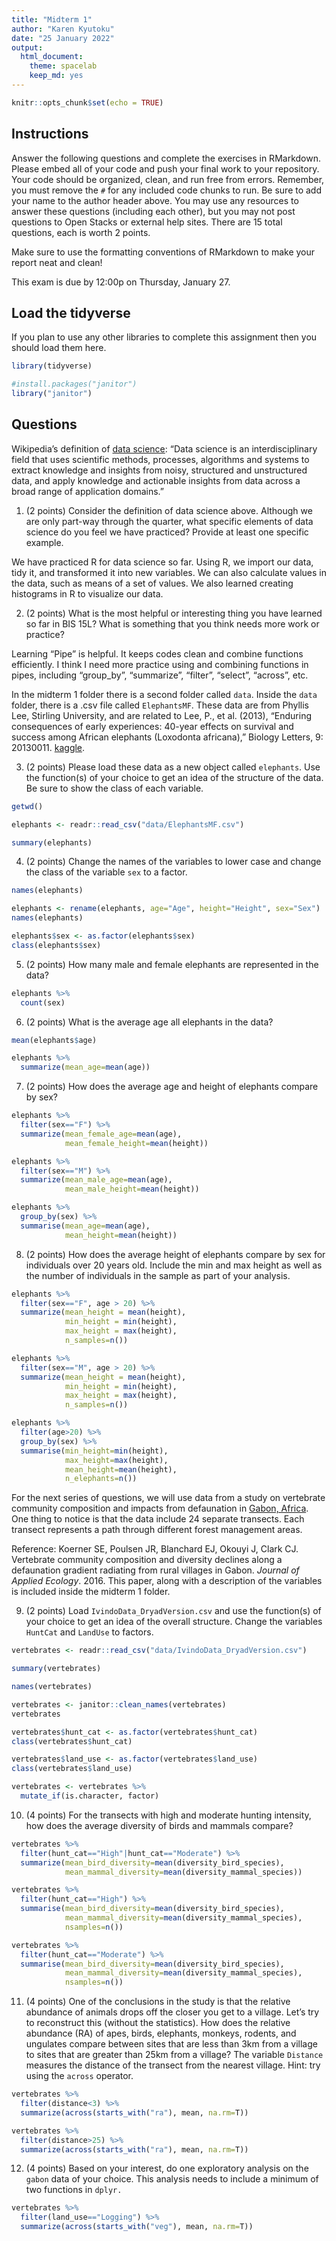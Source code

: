 ```yaml
---
title: "Midterm 1"
author: "Karen Kyutoku"
date: "25 January 2022"
output:
  html_document: 
    theme: spacelab
    keep_md: yes
---
```


```r
knitr::opts_chunk$set(echo = TRUE)
```

## Instructions
Answer the following questions and complete the exercises in RMarkdown. Please embed all of your code and push your final work to your repository. Your code should be organized, clean, and run free from errors. Remember, you must remove the `#` for any included code chunks to run. Be sure to add your name to the author header above. You may use any resources to answer these questions (including each other), but you may not post questions to Open Stacks or external help sites. There are 15 total questions, each is worth 2 points.  

Make sure to use the formatting conventions of RMarkdown to make your report neat and clean!  

This exam is due by 12:00p on Thursday, January 27.  

## Load the tidyverse
If you plan to use any other libraries to complete this assignment then you should load them here.
```r
library(tidyverse)
```
```r
#install.packages("janitor")
library("janitor")
```

## Questions  
Wikipedia's definition of [data science](https://en.wikipedia.org/wiki/Data_science): "Data science is an interdisciplinary field that uses scientific methods, processes, algorithms and systems to extract knowledge and insights from noisy, structured and unstructured data, and apply knowledge and actionable insights from data across a broad range of application domains."  

1. (2 points) Consider the definition of data science above. Although we are only part-way through the quarter, what specific elements of data science do you feel we have practiced? Provide at least one specific example.  

We have practiced R for data science so far. Using R, we import our data, tidy it, and transformed it into new variables. We can also calculate values in the data, such as means of a set of values. We also learned creating histograms in R to visualize our data.

2. (2 points) What is the most helpful or interesting thing you have learned so far in BIS 15L? What is something that you think needs more work or practice?  

Learning "Pipe" is helpful. It keeps codes clean and combine functions efficiently. I think I need more practice using and combining functions in pipes, including "group_by", "summarize", "filter", "select", "across", etc.

In the midterm 1 folder there is a second folder called `data`. Inside the `data` folder, there is a .csv file called `ElephantsMF`. These data are from Phyllis Lee, Stirling University, and are related to Lee, P., et al. (2013), "Enduring consequences of early experiences: 40-year effects on survival and success among African elephants (Loxodonta africana)," Biology Letters, 9: 20130011. [kaggle](https://www.kaggle.com/mostafaelseidy/elephantsmf).  

3. (2 points) Please load these data as a new object called `elephants`. Use the function(s) of your choice to get an idea of the structure of the data. Be sure to show the class of each variable.

```r
getwd()
```
```r
elephants <- readr::read_csv("data/ElephantsMF.csv")
```
```r
summary(elephants)
```

4. (2 points) Change the names of the variables to lower case and change the class of the variable `sex` to a factor.

```r
names(elephants)
```
```r
elephants <- rename(elephants, age="Age", height="Height", sex="Sex")
names(elephants)
```
```r
elephants$sex <- as.factor(elephants$sex)
class(elephants$sex)
```

5. (2 points) How many male and female elephants are represented in the data?

```r
elephants %>% 
  count(sex)
```

6. (2 points) What is the average age all elephants in the data?

```r
mean(elephants$age)
```
```r
elephants %>% 
  summarize(mean_age=mean(age))
```

7. (2 points) How does the average age and height of elephants compare by sex?

```r
elephants %>% 
  filter(sex=="F") %>% 
  summarize(mean_female_age=mean(age),
            mean_female_height=mean(height))
```
```r
elephants %>% 
  filter(sex=="M") %>% 
  summarize(mean_male_age=mean(age),
            mean_male_height=mean(height))
```
```r
elephants %>% 
  group_by(sex) %>% 
  summarise(mean_age=mean(age),
            mean_height=mean(height))
```

8. (2 points) How does the average height of elephants compare by sex for individuals over 20 years old. Include the min and max height as well as the number of individuals in the sample as part of your analysis.  

```r
elephants %>% 
  filter(sex=="F", age > 20) %>% 
  summarize(mean_height = mean(height),
            min_height = min(height),
            max_height = max(height),
            n_samples=n())
```
```r
elephants %>% 
  filter(sex=="M", age > 20) %>% 
  summarize(mean_height = mean(height),
            min_height = min(height),
            max_height = max(height),
            n_samples=n())
```
```r
elephants %>% 
  filter(age>20) %>% 
  group_by(sex) %>% 
  summarise(min_height=min(height),
            max_height=max(height),
            mean_height=mean(height),
            n_elephants=n())
```

For the next series of questions, we will use data from a study on vertebrate community composition and impacts from defaunation in [Gabon, Africa](https://en.wikipedia.org/wiki/Gabon). One thing to notice is that the data include 24 separate transects. Each transect represents a path through different forest management areas.  

Reference: Koerner SE, Poulsen JR, Blanchard EJ, Okouyi J, Clark CJ. Vertebrate community composition and diversity declines along a defaunation gradient radiating from rural villages in Gabon. _Journal of Applied Ecology_. 2016. This paper, along with a description of the variables is included inside the midterm 1 folder.  

9. (2 points) Load `IvindoData_DryadVersion.csv` and use the function(s) of your choice to get an idea of the overall structure. Change the variables `HuntCat` and `LandUse` to factors.

```r
vertebrates <- readr::read_csv("data/IvindoData_DryadVersion.csv")
```
```r
summary(vertebrates)
```
```r
names(vertebrates)
```
```r
vertebrates <- janitor::clean_names(vertebrates)
vertebrates
```
```r
vertebrates$hunt_cat <- as.factor(vertebrates$hunt_cat)
class(vertebrates$hunt_cat)
```
```r
vertebrates$land_use <- as.factor(vertebrates$land_use)
class(vertebrates$land_use)
```
```r
vertebrates <- vertebrates %>% 
  mutate_if(is.character, factor)
```

10. (4 points) For the transects with high and moderate hunting intensity, how does the average diversity of birds and mammals compare?

```r
vertebrates %>% 
  filter(hunt_cat=="High"|hunt_cat=="Moderate") %>% 
  summarize(mean_bird_diversity=mean(diversity_bird_species),
            mean_mammal_diversity=mean(diversity_mammal_species))
```
```r
vertebrates %>% 
  filter(hunt_cat=="High") %>% 
  summarise(mean_bird_diversity=mean(diversity_bird_species),
            mean_mammal_diversity=mean(diversity_mammal_species),
            nsamples=n())
```

```r
vertebrates %>% 
  filter(hunt_cat=="Moderate") %>% 
  summarise(mean_bird_diversity=mean(diversity_bird_species),
            mean_mammal_diversity=mean(diversity_mammal_species),
            nsamples=n())
```

11. (4 points) One of the conclusions in the study is that the relative abundance of animals drops off the closer you get to a village. Let's try to reconstruct this (without the statistics). How does the relative abundance (RA) of apes, birds, elephants, monkeys, rodents, and ungulates compare between sites that are less than 3km from a village to sites that are greater than 25km from a village? The variable `Distance` measures the distance of the transect from the nearest village. Hint: try using the `across` operator.  

```r
vertebrates %>% 
  filter(distance<3) %>% 
  summarize(across(starts_with("ra"), mean, na.rm=T))
```
```r
vertebrates %>% 
  filter(distance>25) %>% 
  summarize(across(starts_with("ra"), mean, na.rm=T))
```

12. (4 points) Based on your interest, do one exploratory analysis on the `gabon` data of your choice. This analysis needs to include a minimum of two functions in `dplyr.`

```r
vertebrates %>% 
  filter(land_use=="Logging") %>% 
  summarize(across(starts_with("veg"), mean, na.rm=T))
```


